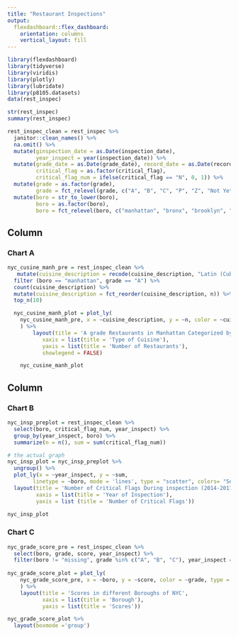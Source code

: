 ```yaml
---
title: "Restaurant Inspections"
output: 
  flexdashboard::flex_dashboard:
    orientation: columns
    vertical_layout: fill
---
```


```r
library(flexdashboard)
library(tidyverse)
library(viridis)
library(plotly)
library(lubridate)
library(p8105.datasets)
data(rest_inspec)
```

```r
str(rest_inspec)
summary(rest_inspec)
```

```r
rest_inspec_clean = rest_inspec %>%
  janitor::clean_names() %>%
  na.omit() %>%
  mutate(ginspection_date = as.Date(inspection_date),
         year_inspect = year(inspection_date)) %>%
  mutate(grade_date = as.Date(grade_date), record_date = as.Date(record_date),
         critical_flag = as.factor(critical_flag), 
         critical_flag_num = ifelse(critical_flag == "N", 0, 1)) %>%
  mutate(grade = as.factor(grade),
         grade = fct_relevel(grade, c("A", "B", "C", "P", "Z", "Not Yet Graded"))) %>% 
  mutate(boro = str_to_lower(boro),
         boro = as.factor(boro),
         boro = fct_relevel(boro, c("manhattan", "bronx", "brooklyn", "queens", "staten island")))
```


Column {data-width=650}
-----------------------------------------------------------------------

### Chart A

```r
nyc_cusine_manh_pre = rest_inspec_clean %>% 
   mutate(cuisine_description = recode(cuisine_description, "Latin (Cuban, Dominican, Puerto Rican, South & Central American)" = "Latin")) %>%
  filter (boro == "manhattan", grade == "A") %>% 
  count(cuisine_description) %>% 
  mutate(cuisine_description = fct_reorder(cuisine_description, n)) %>% 
  top_n(10)

  nyc_cusine_manh_plot = plot_ly(
    nyc_cusine_manh_pre, x = ~cuisine_description, y = ~n, color = ~cuisine_description, type = "bar", colors = "Set3"
    ) %>% 
        layout(title = 'A grade Restaurants in Manhattan Categorized by Cuisine Types',
           xaxis = list(title = 'Type of Cuisine'),
           yaxis = list(title = 'Number of Restaurants'), 
           showlegend = FALSE)

    nyc_cusine_manh_plot
```

Column {data-width=350}
-----------------------------------------------------------------------

### Chart B

```r

nyc_insp_preplot = rest_inspec_clean %>%
  select(boro, critical_flag_num, year_inspect) %>%
  group_by(year_inspect, boro) %>%
  summarize(n = n(), sum = sum(critical_flag_num))

# the actual graph
nyc_insp_plot = nyc_insp_preplot %>%
  ungroup() %>%
  plot_ly(x = ~year_inspect, y = ~sum, 
        linetype = ~boro, mode = 'lines', type = "scatter", colors= "Set3") %>%
  layout(title = 'Number of Critical Flags During inspection (2014-2017)',
         xaxis = list(title = 'Year of Inspection'),
         yaxis = list (title = 'Number of Critical Flags'))

nyc_insp_plot 
```

### Chart C

```r
nyc_grade_score_pre = rest_inspec_clean %>% 
  select(boro, grade, score, year_inspect) %>% 
  filter(boro != "missing", grade %in% c("A", "B", "C"), year_inspect == "2017")
  
nyc_grade_score_plot = plot_ly(
    nyc_grade_score_pre, x = ~boro, y = ~score, color = ~grade, type = "box", colors = "Set2"
    ) %>% 
    layout(title = 'Scores in different Boroughs of NYC',
           xaxis = list(title = 'Borough'),
           yaxis = list(title = 'Scores'))

nyc_grade_score_plot %>% 
  layout(boxmode ='group')
```

